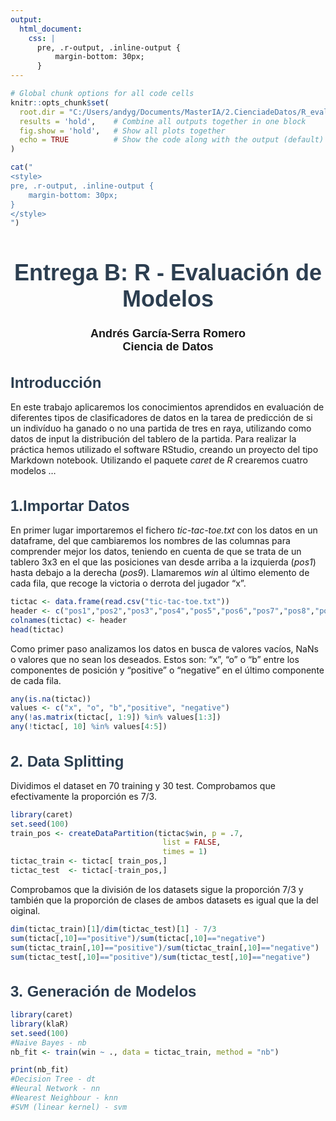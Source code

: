 ```yaml
---
output: 
  html_document:
    css: |
      pre, .r-output, .inline-output {
          margin-bottom: 30px;
      }
---
```


<!-- Configuración de celdas e input -->
```r
# Global chunk options for all code cells
knitr::opts_chunk$set(
  root.dir = "C:/Users/andyg/Documents/MasterIA/2.CienciadeDatos/R_eval",    # Set the working directory for all chunks
  results = 'hold',    # Combine all outputs together in one block
  fig.show = 'hold',   # Show all plots together
  echo = TRUE          # Show the code along with the output (default)
)

cat("
<style>
pre, .r-output, .inline-output {
    margin-bottom: 30px;
}
</style>
")
```
<!-- Custom Header -->
---
<div style="margin-top: 50px;"></div>

<h1 style="text-align: center; font-size: 36px; font-family: Arial, sans-serif; color: #2c3e50;">
    <strong>Entrega B: R - Evaluación de Modelos</strong>
</h1>
<p style="text-align: center; font-size: 18px; font-family: Arial;">
    <strong>Andrés García-Serra Romero</strong> <br>
    <strong>Ciencia de Datos</strong>
</p>

<!-- Introduccion -->
---
<div style="margin-top: 20px;"></div>
<h1 style="font-size: 24px; font-family: Arial, sans-serif; color: #2c3e50;">
    <strong>Introducción</strong>
</h1>

En este trabajo aplicaremos los conocimientos aprendidos en evaluación de diferentes tipos de clasificadores de datos en la tarea de predicción de si un indivíduo ha ganado o no una partida de tres en raya, utilizando como datos de input la distribución del tablero de la partida. Para realizar la práctica hemos utilizado el software RStudio, creando un proyecto del tipo Markdown notebook. Utilizando el paquete *caret* de *R* crearemos cuatro modelos ...


<!-- 1. Importado datos -->
---
<h1 style="font-size: 24px; font-family: Arial, sans-serif; color: #2c3e50;">
    <strong>1.Importar Datos</strong>
</h1>

En primer lugar importaremos el fichero *tic-tac-toe.txt* con los datos en un dataframe, del que cambiaremos los nombres de las columnas para comprender mejor los datos, teniendo en cuenta de que se trata de un tablero 3x3 en el que las posiciones van desde arriba a la izquierda (*pos1*) hasta debajo a la derecha (*pos9*). Llamaremos *win* al último elemento de cada fila, que recoge la victoria o derrota del jugador "x".


```r
tictac <- data.frame(read.csv("tic-tac-toe.txt"))
header <- c("pos1","pos2","pos3","pos4","pos5","pos6","pos7","pos8","pos9","win")
colnames(tictac) <- header
head(tictac)
```

Como primer paso analizamos los datos en busca de valores vacíos, NaNs o valores que no sean los deseados. Estos son: "x", "o" o "b" entre los componentes de posición y "positive" o "negative" en el último componente de cada fila.

```r
any(is.na(tictac))
values <- c("x", "o", "b","positive", "negative")
any(!as.matrix(tictac[, 1:9]) %in% values[1:3])
any(!tictac[, 10] %in% values[4:5])

```
<!-- 2. Data Splitting -->

<h1 style="font-size: 24px; font-family: Arial, sans-serif; color: #2c3e50;">
    <strong>2. Data Splitting</strong>
</h1>

Dividimos el dataset en 70 training y 30 test. Comprobamos que efectivamente la proporción es 7/3.


```r
library(caret)
set.seed(100)
train_pos <- createDataPartition(tictac$win, p = .7, 
                                  list = FALSE, 
                                  times = 1)
tictac_train <- tictac[ train_pos,]
tictac_test  <- tictac[-train_pos,]
```

Comprobamos que la división de los datasets sigue la proporción 7/3 y también que la proporción de clases de ambos datasets es igual que la del oiginal.

```r
dim(tictac_train)[1]/dim(tictac_test)[1] - 7/3
sum(tictac[,10]=="positive")/sum(tictac[,10]=="negative")
sum(tictac_train[,10]=="positive")/sum(tictac_train[,10]=="negative")
sum(tictac_test[,10]=="positive")/sum(tictac_test[,10]=="negative")
```

<!-- 3. Generación de modelos -->
<h1 style="font-size: 24px; font-family: Arial, sans-serif; color: #2c3e50;">
    <strong>3. Generación de Modelos</strong>
</h1>

```r
library(caret)
library(klaR)
set.seed(100)
#Naive Bayes - nb
nb_fit <- train(win ~ ., data = tictac_train, method = "nb")

print(nb_fit)
#Decision Tree - dt
#Neural Network - nn
#Nearest Neighbour - knn
#SVM (linear kernel) - svm

```

